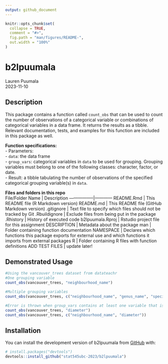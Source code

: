 ```yaml
---
output: github_document
---
```


<!-- README.md is generated from README.Rmd. Please edit that file -->

```r
knitr::opts_chunk$set(
  collapse = TRUE,
  comment = "#>",
  fig.path = "man/figures/README-",
  out.width = "100%"
)
```

# b2lpuumala
Lauren Puumala  
2023-11-10  
<!-- badges: start -->
<!-- badges: end -->

## Description
This package contains a function called `count_obs` that can be used to count the number of observations of a categorical variable or combinations of categorical variables in a data frame. It returns the results as a tibble. Relevant documentation, tests, and examples for this function are included in this package as well.  
  
**Function specifications:**    
- Parameters:  
  - `data`: the data frame  
  - `group_vars`: categorical variables in `data` to be used for grouping. Grouping variables must belong to one of the following classes: character, factor, or date.  
- Result: a tibble tabulating the number of observations of the specified categorical grouping variable(s) in `data`.  

**Files and folders in this repo**  
File/Folder Name | Description
-----------------|------------
README.Rmd | This README file (R Markdown version)
README.md | This README file (GitHub Markdown version)
.gitignore | Text file to specify which files should not be tracked by Git
.Rbuildignore | Exclude files from being put in the package
.Rhistory | History of executed code
b2lpuumala.Rproj | Rstudio project file for this assignment
DESCRIPTION | Metadata about the package
man | Folder containing function documentation
NAMESPACE | Declares which functions this package exports for external use and which functions it imports from external packages
R | Folder containing R files with function definitions
ADD TEST FILES | update later!


## Demonstrated Usage  
```r
#Using the vancouver_trees dataset from datateachr
#One grouping variable
count_obs(vancouver_trees, "neighbourhood_name")

#Multiple grouping variables
count_obs(vancouver_trees, c("neighbourhood_name", "genus_name", "species_name"))

#Error is thrown when group_vars contains at least one variable that is the wrong class
count_obs(vancouver_trees, "diameter")
count_obs(vancouver_trees, c("neighbourhood_name", "diameter"))
```

## Installation

You can install the development version of b2lpuumala from [GitHub](https://github.com/) with:

``` r
# install.packages("devtools")
devtools::install_github("stat545ubc-2023/b2lpuumala")
```
